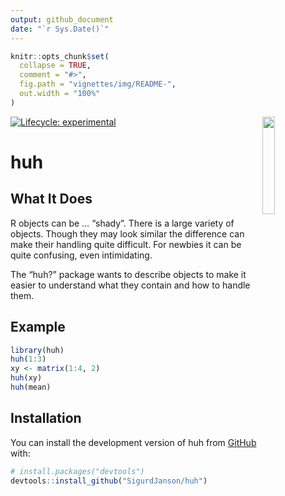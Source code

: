 ```yaml
---
output: github_document
date: "`r Sys.Date()`"
---
```


<!-- README.md is generated from README.Rmd. Please edit that file -->

```r
knitr::opts_chunk$set(
  collapse = TRUE,
  comment = "#>",
  fig.path = "vignettes/img/README-",
  out.width = "100%"
)
```

<img src="vignettes/img/logo_huh.svg" align="right" width="20%"/>

<!-- badges: start -->
[![Lifecycle: experimental](https://img.shields.io/badge/lifecycle-experimental-orange.svg)](https://lifecycle.r-lib.org/articles/stages.html#experimental)
<!-- badges: end -->



# huh


## What It Does

R objects can be ... "shady". There is a large variety of objects. Though they may look similar the difference can make their handling quite difficult. For newbies it can be quite confusing, even intimidating.

The "huh?" package wants to describe objects to make it easier to understand what they contain and how to handle them.



## Example


```r
library(huh)
huh(1:3)
xy <- matrix(1:4, 2)
huh(xy)
huh(mean)
```


## Installation

You can install the development version of huh from [GitHub](https://github.com/) with:

``` r
# install.packages("devtools")
devtools::install_github("SigurdJanson/huh")
```



<!-- `huh` distinguishes different OOP paradigms with the field `paradigm`. -->


